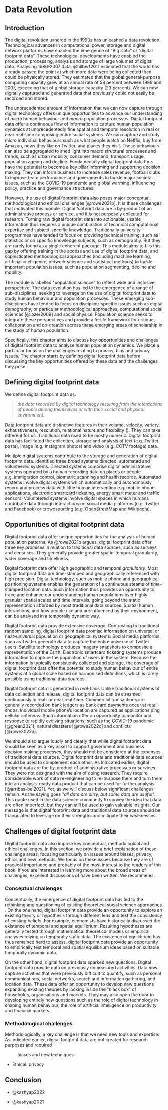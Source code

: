 # Data Revolution {#sec-chp2}

## Introduction

The digital revolution ushered in the 1990s has unleashed a data revolution. Technological advances in computational power, storage and digital network platforms have enabled the emergence of "Big Data" or "digital footprint data". These technological developments have enabled the production, processing, analysis and storage of large volumes of digital data. Analysing 1986-2007 data, @hilbert2011 estimated that the world has already passed the point at which more data were being collected than could be physically stored. They estimated that the global general-purpose computing capacity grew at an annual rate of 58 percent between 1986 and 2007, exceeding that of global storage capacity (23 percent). We can now digitally captured and generated data that previously could not easily be recorded and stored.

The unprecedented amount of information that we can now capture through digital technology offers unique opportunities to advance our understanding of *micro* human behaviour and *macro* population processes. Digital footprint data offer a continuous flow of information to capture human population dynamics at unprecedentedly fine spatial and temporal resolution in real or near real-time comprising entire social systems. We can capture and study micro individual behaviours such as what people watch on Netflix, buy from Amazon, news they like on Twitter, and places they visit. These behaviours can also be aggregated to shed light into macro structural processes and trends, such as urban mobility, consumer demand, transport usage, population ageing and decline. Fundamentally digital footprint data thus have the potential to become a key pillar informing and supporting decision making. They can inform business to increase sales revenue, football clubs to improve team performance and governments to tackle major societal issues, such as the COVID-19 pandemic and global warming, influencing policy, practice and governance structures.

However, the use of digital footprint data also poses major conceptual, methodological and ethical challenges [@rowe2021b]. It is these challenges that motivated this module. Digital footprint data are a by-product of an administrative process or service, and it is not purposely collected for research. Turning raw digital footprint data into actionable, usable information thus requires a unique combination of technical computational expertise and subject-specific knowledge. Traditionally university programmes have tended to focus on providing technical training, such as statistics or on specific knowledge subjects, such as demography. But they are rarely found as a single coherent package. This module aims to fills this gap by offering training in the access and use of digital footprint data, and sophisticated methodological approaches (including machine learning, artificial intelligence, network science and statistical methods) to tackle important population issues, such as population segmenting, decline and mobility.

The module is labelled "population science" to reflect wide and inclusive perspective. The data revolution has led to the emergence of a range of sub-disciplines, seeking to leverage on the use of digital footprint data to study human behaviour and population processes. These emerging sub-disciplines have tended to focus on discipline-specific issues such as digital demography, or particular methodological approaches, computational social sciences [@lazer2009] and social physics. Population science seeks to integrate these perspectives and provide a fertile framework for critique, collaboration and co-creation across these emerging areas of scholarship in the study of human population.

Specifically, this chapter aims to discuss key opportunities and challenges of digital footprint data to analyse human population dynamics. We place a particular focus on the challenges relating to privacy, bias and privacy issues. The chapter starts by defining digital footprint data before discussing the key opportunities offered by these data and the challenges they pose.

## Defining digital footprint data

We define digital footprint data as:

> *the data recorded by digital technology resulting from the interactions of people among themselves or with their social and physical environment.*

Data footprint data are distinctive features in their volume, velocity, variety, exhaustiveness, resolution, relational nature and flexibility (<!--# Kitchin -->). They can take different forms. Traditional data used to be mostly numeric. Digital footprint data has facilitated the collection, storage and analysis of text (e.g. Twitter posts), image (e.g. Instagram photos) and video (e.g. CCTV footage) data.

Multiple digital systems contribute to the storage and generation of digital footprint data. <!--# Kitchin --> identified three broad systems directed, automated and volunteered systems. Directed systems comprise digital administrative systems operated by a human recording data on places or people e.g. immigration control, biometric scanning and health records. Automated systems involve digital systems which automatically and autonomously record and process data with little human intervention e.g. mobile phone applications, electronic smartcard ticketing, energy smart meter and traffic sensors. Volunteered systems involve digital spaces in which humans contribute data through interactions on social media platforms (e.g. Twitter and Facebook) or crowdsourcing (e.g. OpenStreetMap and Wikipedia).

## Opportunities of digital footprint data

Digital footprint data offer unique opportunities for the analysis of human population patterns. As @rowe2021b argues, digital footprint data offer three key promises in relation to traditional data sources, such as surveys and censuses. They generally provide greater spatio-temporal granularity, wider coverage and timeliness.

Digital footprint data offer high geographic and temporal *granularity*. Most digital footprint data are time-stamped and geographically referenced with high precision. Digital technology, such as mobile phone and geographical positioning systems enables the generation of a continuous steams of time-stamped location data. Such information thus provides an opportunity to trace and enhance our understanding human populations over highly granular spatial scales and time intervals, going beyond the static representation afforded by most traditional data sources. Spatial human interactions, and how people use and are influenced by their environment, can be analysed in a temporally dynamic way.

Digital footprint data provide extensive *coverage.* Contrasting to traditional random sampling, digital footprint data promise information on universal or near-universal population or geographical systems. Social media platforms, such as Twitter generate data to capture the entire universe of Twitter users. Satellite technology produces imagery snapshots to composite a representation of the Earth. Electronic smartcard ticketing systems produce information to capture the population of users in the system. Because the information is typically consistently collected and storage, the coverage of digital footprint data offer the potential to study human behaviour of entire systems at a global scale based on harmonised definitions, which is rarely possible using traditional data sources.

Digital footprint data is generated in *real-time*. Unlike traditional systems of data collection and release, digital footprint data can be streamed continuously in real- or near real-time. Commercial transactions are generally recorded on bank ledgers as bank card payments occur at retail shops. Individual mobile phone's location are captured as applications ping cellular antennas. Such information offer an opportunity to monitor and response to rapidly evolving situations, such as the COVID-19 pandemic [@green2021], natural disasters [@rowe2022c] and conflicts [@rowe2022a].

We should also argue loudly and clearly that while digital footprint data should be seen as a key asset to support government and business decision making processes, they should not be considered at the expenses of traditional data sources. Digital footprint data and traditional data sources should be used to complement each other. As indicated earlier, digital footprint data are the by-product of administrative processes or services. They were not designed with the aim of doing research. They require considerable work of data re-engineering to re-purpose them and turn them into an analysis-ready data product that can be used for further analysis [@arribas-bel2021]. Yet, as we will discuss below significant challenges remain. As the saying goes "*all data are dirty, but some data are useful*". This quote used in the data science community to convey the idea that data are often imperfect, but they can still be used to gain valuable insights. Our message is that digital footprint data and traditional data sources should be triangulated to leverage on their strengths and mitigate their weaknesses.

## Challenges of digital footprint data

Digital footprint data also impose key conceptual, methodological and ethical challenges. In this section, we provide a brief explanation of these challenge areas, focusing particularly on issues around biases, privacy, ethics and new methods. We focus on these issues because they are of practical importance and probably of the most interest to the readers of this book. If you are interested in learning more about the broad areas of challenges, excellent discussions of have been written. We recommend <!--# Kitchin, Lazer et al and Rowe -->.

### Conceptual challenges

Conceptually, the emergence of digital footprint data has led to the rethinking and questioning of existing theoretical social science approaches <!--# Rachel - Progress paper -->. On the one hand, digital footprint data provide an opportunity to explore an existing theory or hypothesis through different lens and test the consistency of existing beliefs. For example, economists have historically discussed the existence of temporal and spatial equilibrium. Resulting hypotheses are generally tested through mathematical theoretical models or empirical analyses relying on temporally static data. The existence of equilibrium has thus remained hard to assess. digital footprint data provide an opportunity to empirically test temporal and spatial equilibrium ideas based on suitable temporally dynamic data.

On the other hand, digital footprint data sparked new questions. Digital footprint data provide data on previously unmeasured activities. Data now capture activities that were previously difficult to quantify, such as personal communications, social networks, search and information gathering, and location data. These data offer an opportunity to develop new questions expanding existing theories by looking inside the "black box" of households, organisations and markets. They may also open the door to developing entirely new questions such as the role of digital technology in shaping human behaviour, the role of artificial intelligence on productivity and financial markets.

### Methodological challenges

Methodologically, a key challenge is that we need new tools and expertise. As indicated earlier, digital footprint data are not created for research purposes and required

: biases and new techniques

-   Ethical: privacy

## Conclusion

-   @kashyap2022

-   @kashyap2021
